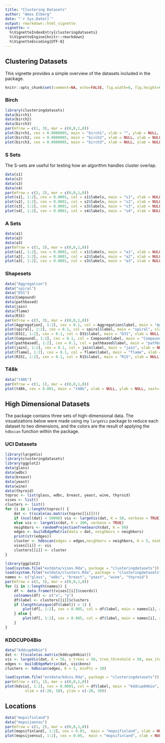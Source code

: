 ```yaml
---
title: "Clustering Datasets"
author: "Amos Elberg"
date: "`r Sys.Date()`"
output: rmarkdown::html_vignette
vignette: >
  %\VignetteIndexEntry{clusteringdatasets}
  %\VignetteEngine{knitr::rmarkdown}
  %\VignetteEncoding{UTF-8}
---
```


## Clustering Datasets

This vignette provides a simple overview of the datasets included in the package. 

```r
knitr::opts_chunk$set(comment=NA, echo=FALSE, fig.width=6, fig.height=6)
```

### Birch

```r
library(clusteringdatasets)
data(birch1)
data(birch2)
data(birch3)
par(mfrow = c(1, 3), mar = c(0,0,1,0))
plot(birch1, cex = 0.0000005, main = "birch1", xlab = "", ylab = NULL, xaxt='n', yaxt = 'n')
plot(birch2, cex = 0.0000005, main = "birch2", xlab = NULL, ylab = NULL, xaxt='n',yaxt = 'n')
plot(birch3, cex = 0.0000005, main = "birch3", xlab = NULL, ylab = NULL, xaxt='n',yaxt = 'n')
```

### S Sets

The S-sets are useful for testing how an algorithm handles cluster overlap.

```r
data(s1)
data(s2)
data(s3)
data(s4)
par(mfrow = c(2, 2), mar = c(0,0,1,0))
plot(s1[, 1:2], cex = 0.0001, col = s1$labels, main = "s1", xlab = NULL, ylab = NULL, xaxt='n',yaxt = 'n')
plot(s2[, 1:2], cex = 0.0001, col = s2$labels, main = "s2", xlab = NULL, ylab = NULL, xaxt='n',yaxt = 'n')
plot(s3[, 1:2], cex = 0.0001, col = s3$labels, main = "s3", xlab = NULL, ylab = NULL, xaxt='n',yaxt = 'n')
plot(s4[, 1:2], cex = 0.0001, col = s4$labels, main = "s4", xlab = NULL, ylab = NULL, xaxt='n',yaxt = 'n')
```


### A Sets

```r
data(a1)
data(a2)
data(a3)
par(mfrow = c(1, 3), mar = c(0,0,1,0))
plot(a1[, 1:2], cex = 0.0001, col = s1$labels, main = "a1", xlab = NULL, ylab = NULL, xaxt='n',yaxt = 'n')
plot(a2[, 1:2], cex = 0.0001, col = s2$labels, main = "a2", xlab = NULL, ylab = NULL, xaxt='n',yaxt = 'n')
plot(a3[, 1:2], cex = 0.0001, col = s3$labels, main = "a3", xlab = NULL, ylab = NULL, xaxt='n',yaxt = 'n')
```

### Shapesets

```r
data("Aggregation")
data("spiral")
data("D31")
data(Compound)
data(pathbased)
data(jain)
data(flame)
data(R15)
par(mfrow = c(3, 3), mar = c(0,0,1,0))
plot(Aggregation[, 1:2], cex = 0.1, col = Aggregation$label, main = "Aggregation", xlab = NULL, ylab = NULL, xaxt='n',yaxt = 'n')
plot(spiral[, 1:2], cex = 0.1, col = spiral$label, main = "spiral", xlab = NULL, ylab = NULL, xaxt='n',yaxt = 'n')
plot(D31[, 1:2], cex = 0.1, col = D31$label, main = "D31", xlab = NULL, ylab = NULL, xaxt='n',yaxt = 'n')
plot(Compound[, 1:2], cex = 0.1, col = Compound$label, main = "Compound", xlab = NULL, ylab = NULL, xaxt='n',yaxt = 'n')
plot(pathbased[, 1:2], cex = 0.1, col = pathbased$label, main = "pathbased", xlab = NULL, ylab = NULL, xaxt='n',yaxt = 'n')
plot(jain[, 1:2], cex = 0.1, col = jain$label, main = "jain", xlab = NULL, ylab = NULL, xaxt='n',yaxt = 'n')
plot(flame[, 1:2], cex = 0.1, col = flame$label, main = "flame", xlab = NULL, ylab = NULL, xaxt='n',yaxt = 'n')
plot(R15[, 1:2], cex = 0.1, col = R15$label, main = "R15", xlab = NULL, ylab = NULL, xaxt='n',yaxt = 'n')
```

### T48k

```r
data("t48k")
par(mfrow = c(1, 1), mar = c(0,0,1,0))
plot(t48k, cex = 0.001, main = "t48k", xlab = NULL, ylab = NULL, xaxt='n',yaxt = 'n')
```

## High Dimensional Datasets

The package contains three sets of high-dimensional data. The visualizations below were made using my `largeVis` package to reduce each dataset to two dimensions, and the colors are the result of applying the `hdbscan` function within the package. 

### UCI Datasets

```r
library(largeVis)
library(clusteringdatasets)
library(ggplot2)
data(glass)
data(wdbc)
data(breast)
data(yeast)
data(wine)
data(thyroid)
toproc <- list(glass, wdbc, breast, yeast, wine, thyroid)
vises <- list()
clusters <- list()
for (i in 1:length(toproc)) {
	dat <- t(scale(as.matrix(toproc[[i]])))
	if (ncol(dat) < 50000) vis <- largeVis(dat, K = 50, verbose = TRUE)
	else vis <- largeVis(dat, K = 100, verbose = TRUE)
	neighbors <- randomProjectionTreeSearch(dat, K = 50)
	edges <- buildEdgeMatrix(data = dat, neighbors = neighbors)
	print(str(edges))
	cluster <- hdbscan(edges = edges,neighbors = neighbors, K = 5, minPts = 10, verbose = TRUE)
	vises[[i]] <- vis
	clusters[[i]] <- cluster
}
```

```r
library(ggplot2)
load(system.file("extdata/vises.Rda", package = "clusteringdatasets"))
load(system.file("extdata/clusters.Rda", package = "clusteringdatasets"))
names <- c("glass", "wdbc", "breast", "yeast", "wine", "thyroid")
par(mfrow = c(2, 3), mar = c(0,0,1,0))
for (i in 1:length(names)) {
	df <- data.frame(t(vises[[i]]$coords))
	colnames(df) <- c("x", "y")
	df$label <- clusters[[i]]$clusters
	if (length(unique(df$label)) > 1) {
		plot(df[, 1:2], cex = 0.005, col = df$label, main = names[i], xlab = NULL, ylab = NULL, xaxt='n',yaxt = 'n')
	} else {
		plot(df[, 1:2], cex = 0.005, col = df$label, main = names[i], xlab = NULL, ylab = NULL, xaxt='n',yaxt = 'n')
	}
}
```

### KDDCUP04Bio

```r
data("kddcup04bio")
dat <- t(scale(as.matrix(kddcup04bio)))
vis <- largeVis(dat, K = 50, n_trees = 50, tree_threshold = 50, max_iter = 2, verbose = TRUE)
edges <- buildEdgeMatrix(dat, vis$knns)
clusters <- hdbscan(edges, K = 5, minPts = 20)
```

```r
load(system.file("extdata/kdvis.Rda", package = "clusteringdatasets"))
par(mfrow = c(1, 1), mar = c(0,0,1,0))
plot(kdvis[, 1:2], cex = 0.0001, col = df$label, main = "kddcup04bio", xlab = NULL, ylab = NULL, xaxt='n',yaxt = 'n', 
		 xlim = c(-20, 18), ylim = c(-20, 30))
```
## Locations

```r
data("mopsifinland")
data("mopsijoensu")
par(mfrow = c(1, 2), mar = c(0,0,1,0))
plot(mopsifinland[, 1:2], cex = 0.01,  main = "mopsifinland", xlab = NULL, ylab = NULL, xaxt='n',yaxt = 'n')
plot(mopsijoensu[, 1:2], cex = 0.05,  main = "mopsifinland", xlab = NULL, ylab = NULL, xaxt='n',yaxt = 'n')
```